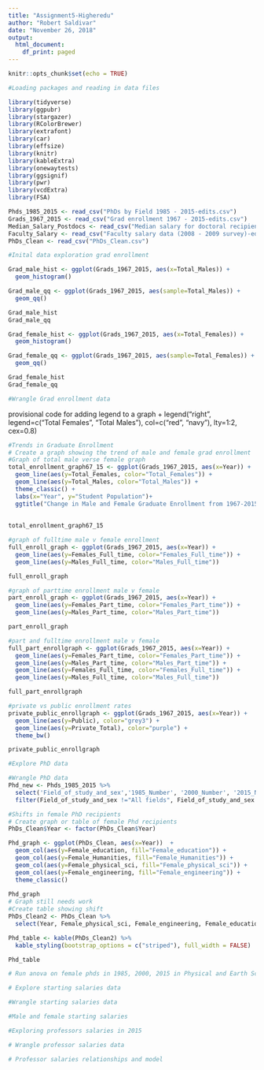 ```yaml
---
title: "Assignment5-Higheredu"
author: "Robert Saldivar"
date: "November 26, 2018"
output:
  html_document:
    df_print: paged
---
```


```r
knitr::opts_chunk$set(echo = TRUE)
```

```r
#Loading packages and reading in data files

library(tidyverse)
library(ggpubr)
library(stargazer)
library(RColorBrewer)
library(extrafont)
library(car)
library(effsize)
library(knitr)
library(kableExtra)
library(onewaytests)
library(ggsignif)
library(pwr)
library(vcdExtra)
library(FSA)

Phds_1985_2015 <- read_csv("PhDs by Field 1985 - 2015-edits.csv")
Grads_1967_2015 <- read_csv("Grad enrollment 1967 - 2015-edits.csv")
Median_Salary_Postdocs <- read_csv("Median salary for doctoral recipients-edits.csv")
Faculty_Salary <- read_csv("Faculty salary data (2008 - 2009 survey)-edits.csv")
PhDs_Clean <- read_csv("PhDs_Clean.csv")
```

```r
#Inital data exploration grad enrollment

Grad_male_hist <- ggplot(Grads_1967_2015, aes(x=Total_Males)) +
  geom_histogram()

Grad_male_qq <- ggplot(Grads_1967_2015, aes(sample=Total_Males)) +
  geom_qq()

Grad_male_hist
Grad_male_qq

Grad_female_hist <- ggplot(Grads_1967_2015, aes(x=Total_Females)) +
  geom_histogram()

Grad_female_qq <- ggplot(Grads_1967_2015, aes(sample=Total_Females)) +
  geom_qq()

Grad_female_hist
Grad_female_qq


```

```r
#Wrangle Grad enrollment data


```

provisional code for adding legend to a graph
+
  legend("right", legend=c("Total Females", "Total Males"), col=c("red", "navy"), lty=1:2, cex=0.8)

```r
#Trends in Graduate Enrollment
# Create a graph showing the trend of male and female grad enrollment
#Graph of total male verse female graph
total_enrollment_graph67_15 <- ggplot(Grads_1967_2015, aes(x=Year)) +
  geom_line(aes(y=Total_Females, color="Total_Females")) + 
  geom_line(aes(y=Total_Males, color="Total_Males")) +
  theme_classic() + 
  labs(x="Year", y="Student Population")+
  ggtitle("Change in Male and Female Graduate Enrollment from 1967-2015") 
  
  
total_enrollment_graph67_15

#graph of fulltime male v female enrollment
full_enroll_graph <- ggplot(Grads_1967_2015, aes(x=Year)) +
  geom_line(aes(y=Females_Full_time, color="Females_Full_time")) + 
  geom_line(aes(y=Males_Full_time, color="Males_Full_time"))

full_enroll_graph

#graph of parttime enrollment male v female
part_enroll_graph <- ggplot(Grads_1967_2015, aes(x=Year)) +
  geom_line(aes(y=Females_Part_time, color="Females_Part_time")) + 
  geom_line(aes(y=Males_Part_time, color="Males_Part_time"))

part_enroll_graph

#part and fulltime enrollment male v female
full_part_enrollgraph <- ggplot(Grads_1967_2015, aes(x=Year)) +
  geom_line(aes(y=Females_Part_time, color="Females_Part_time")) + 
  geom_line(aes(y=Males_Part_time, color="Males_Part_time")) + 
  geom_line(aes(y=Females_Full_time, color="Females_Full_time")) + 
  geom_line(aes(y=Males_Full_time, color="Males_Full_time")) 

full_part_enrollgraph

#private vs public enrollment rates
private_public_enrollgraph <- ggplot(Grads_1967_2015, aes(x=Year)) +
  geom_line(aes(y=Public), color="grey3") + 
  geom_line(aes(y=Private_Total), color="purple") +
  theme_bw()

private_public_enrollgraph

```

```r
#Explore PhD data
```

```r
#Wrangle PhD data
Phd_new <- Phds_1985_2015 %>%
  select('Field_of_study_and_sex','1985_Number', '2000_Number', '2015_Number') %>%
  filter(Field_of_study_and_sex !="All fields", Field_of_study_and_sex !="Otherc", Field_of_study_and_sex !="Life sciencesb", Field_of_study_and_sex !="Psychology and social sciences", Field_of_study_and_sex !="Male", Field_of_study_and_sex !="Mathematics and computer sciences", Field_of_study_and_sex !="Female")

```

```r
#Shifts in female PhD recipients
# Create graph or table of female Phd recipients
PhDs_Clean$Year <- factor(PhDs_Clean$Year)

Phd_graph <- ggplot(PhDs_Clean, aes(x=Year))  +
  geom_col(aes(y=Female_education, fill="Female_education")) +
  geom_col(aes(y=Female_Humanities, fill="Female_Humanities")) +
  geom_col(aes(y=Female_physical_sci, fill="Female_physical_sci")) +
  geom_col(aes(y=Female_engineering, fill="Female_engineering")) +
  theme_classic()
  
Phd_graph
# Graph still needs work
#Create table showing shift
PhDs_Clean2 <- PhDs_Clean %>%
  select(Year, Female_physical_sci, Female_engineering, Female_education, Female_Humanities)

Phd_table <- kable(PhDs_Clean2) %>%
  kable_styling(bootstrap_options = c("striped"), full_width = FALSE)

Phd_table

# Run anova on female phds in 1985, 2000, 2015 in Physical and Earth Science, Education, Engineering, Arts and Humanities

```

```r
# Explore starting salaries data

```

```r
#Wrangle starting salaries data

```

```r
#Male and female starting salaries

```

```r
#Exploring professors salaries in 2015

```

```r
# Wrangle professor salaries data
```

```r
# Professor salaries relationships and model
```

